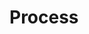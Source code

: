# Process

<!--schematische voorstelling van het proces
gebruik bijvoorbeeld ‘draw.io’ en exporteer als png
of maak het schema met een R package zoals visNetwork
-->

